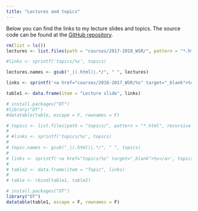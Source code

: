 ```yaml
---
title: "Lectures and topics"
---
```


Below you can find the links to my lecture slides and topics. The source code can be found at the [GitHub repository](https://github.com/ShKlinkenberg/statistics-lectures). 

```r
rm(list = ls())
lectures <- list.files(path = "courses/2017-2018_WSR/", pattern = "*.html", recursive = T)

#links <- sprintf('topics/%s', topics)

lectures.names <- gsub("_|(.html)|.*/", " ", lectures)

links <- sprintf('<a href="courses/2016-2017_WSR/%s" target="_blank">%s</a>', lectures, lectures.names)

table1 <- data.frame(item = "Lecture slide", links)

# install.packages("DT")
#library("DT")
#datatable(table, escape = F, rownames = F)

# topics <- list.files(path = "topics/", pattern = "*.html", recursive = T)
# 
# #links <- sprintf('topics/%s', topics)
# 
# topic.names <- gsub("_|(.html)|.*/", " ", topics)
# 
# links <- sprintf('<a href="topics/%s" target="_blank">%s</a>', topics, topic.names)
# 
# table2 <- data.frame(item = "Topic", links)
# 
# table <- rbind(table1, table2)

# install.packages("DT")
library("DT")
datatable(table1, escape = F, rownames = F)
```
